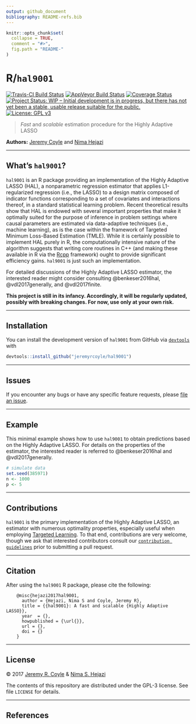 ```yaml
---
output: github_document
bibliography: README-refs.bib
---
```


<!-- README.md is generated from README.Rmd. Please edit that file -->

```r
knitr::opts_chunk$set(
  collapse = TRUE,
  comment = "#>",
  fig.path = "README-"
)
```

# R/`hal9001`

[![Travis-CI Build Status](https://travis-ci.org/jeremyrcoyle/hal9001.svg?branch=master)](https://travis-ci.org/jeremyrcoyle/hal9001)
[![AppVeyor Build  Status](https://ci.appveyor.com/api/projects/status/github/jeremyrcoyle/hal9001?branch=master&svg=true)](https://ci.appveyor.com/project/jeremyrcoyle/hal9001)
[![Coverage Status](https://img.shields.io/codecov/c/github/jeremyrcoyle/hal9001/master.svg)](https://codecov.io/github/jeremyrcoyle/hal9001?branch=master)
[![Project Status: WIP – Initial development is in progress, but there has not yet been a stable, usable release suitable for the public.](http://www.repostatus.org/badges/latest/wip.svg)](http://www.repostatus.org/#wip)
[![License: GPL v3](https://img.shields.io/badge/License-GPL%20v3-blue.svg)](http://www.gnu.org/licenses/gpl-3.0)

> _Fast_ and _scalable_ estimation procedure for the Highly Adaptive LASSO

__Authors:__ [Jeremy Coyle](https://github.com/jeremyrcoyle) and [Nima
Hejazi](http://nimahejazi.org)

---

## What's `hal9001`?

`hal9001` is an R package providing an implementation of the Highly Adaptive
LASSO (HAL), a nonparametric regression estimator that applies L1-regularized
regression (i.e., the LASSO) to a design matrix composed of indicator functions
corresponding to a set of covariates and interactions thereof, in a standard
statistical learning problem. Recent theoretical results show that HAL is
endowed with several important properties that make it optimally suited for
the purpose of inference in problem settings where causal parameters are
estimated via data-adaptive techniques (i.e., machine learning), as is the case
within the framework of Targeted Minimum Loss-Based Estimation (TMLE). While it
is certainly possible to implement HAL purely in R, the computationally
intensive nature of the algorithm suggests that writing core routines in C++
(and making these available in R via the [Rcpp](http://www.rcpp.org/) framework)
ought to provide significant efficiency gains. `hal9001` is just such an
implementation.

For detailed discussions of the Highly Adaptive LASSO estimator, the interested
reader might consider consulting @benkeser2016hal, @vdl2017generally,
and @vdl2017finite.

__This project is still in its infancy. Accordingly, it will be regularly
updated, possibly with breaking changes. For now, use only at your own risk.__

---

## Installation

<!--
For standard use, we recommend installing the package from
[CRAN](https://cran.r-project.org/) via

```r
install.packages("hal9001")
```
-->

You can install the development version of `hal9001` from GitHub via
[`devtools`](https://www.rstudio.com/products/rpackages/devtools/) with

```r
devtools::install_github("jeremyrcoyle/hal9001")
```

---

## Issues

If you encounter any bugs or have any specific feature requests, please [file an
issue](https://github.com/jeremyrcoyle/hal9001/issues).

---

## Example

This minimal example shows how to use `hal9001` to obtain predictions based on
the Highly Adaptive LASSO. For details on the properties of the estimator, the
interested reader is referred to @benkeser2016hal and @vdl2017generally.

```r
# simulate data
set.seed(385971)
n <- 1000
p <- 5

```

---

## Contributions

`hal9001` is the primary implementation of the Highly Adaptive LASSO, an
estimator with numerous optimality properties, especially useful when employing
[Targeted Learning](http://www.targetedlearningbook.com/about/). To that end,
contributions are very welcome, though we ask that interested contributors
consult our [`contribution
guidelines`](https://github.com/jeremyrcoyle/hal9001/blob/master/CONTRIBUTING.md)
prior to submitting a pull request.

---

## Citation

After using the `hal9001` R package, please cite the following:

        @misc{hejazi2017hal9001,
          author = {Hejazi, Nima S and Coyle, Jeremy R},
          title = {{hal9001}: A fast and scalable {Highly Adaptive LASSO}},
          year  = {},
          howpublished = {\url{}},
          url = {},
          doi = {}
        }

---

## License

&copy; 2017 [Jeremy R. Coyle](https://github.com/jeremyrcoyle) & [Nima S.
Hejazi](http://nimahejazi.org)

The contents of this repository are distributed under the GPL-3 license. See
file `LICENSE` for details.

---

## References

